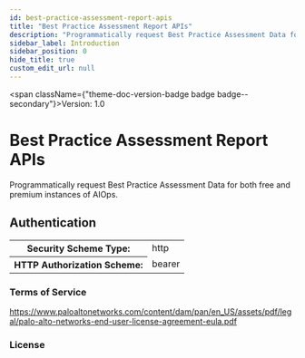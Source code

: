 ```yaml
---
id: best-practice-assessment-report-apis
title: "Best Practice Assessment Report APIs"
description: "Programmatically request Best Practice Assessment Data for both free and premium instances of AIOps."
sidebar_label: Introduction
sidebar_position: 0
hide_title: true
custom_edit_url: null
---
```



<span className={"theme-doc-version-badge badge badge--secondary"}>Version: 1.0</span>

<h1 className={"openapi__heading"}>Best Practice Assessment Report APIs</h1>



Programmatically request Best Practice Assessment Data for both free and premium instances of AIOps.


<div style={{"marginBottom":"2rem"}}><h2 id={"authentication"} style={{"marginBottom":"1rem"}}>Authentication</h2><SchemaTabs className={"openapi-tabs__security-schemes"}><TabItem label={"HTTP: Bearer Auth"} value={"Bearer"}><div><table><tbody><tr><th>Security Scheme Type:</th><td>http</td></tr><tr><th>HTTP Authorization Scheme:</th><td>bearer</td></tr></tbody></table></div></TabItem></SchemaTabs></div><div style={{"marginBottom":"var(--ifm-paragraph-margin-bottom)"}}><h3 style={{"marginBottom":"0.25rem"}}>Terms of Service</h3><a href={"https://www.paloaltonetworks.com/content/dam/pan/en_US/assets/pdf/legal/palo-alto-networks-end-user-license-agreement-eula.pdf"}>https://www.paloaltonetworks.com/content/dam/pan/en_US/assets/pdf/legal/palo-alto-networks-end-user-license-agreement-eula.pdf</a></div><div style={{"marginBottom":"var(--ifm-paragraph-margin-bottom)"}}><h3 style={{"marginBottom":"0.25rem"}}>License</h3></div>
      